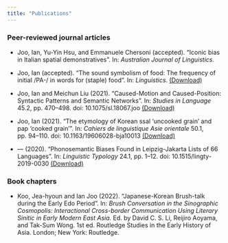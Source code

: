 ```yaml
---
title: "Publications"
---
```


<h3>Peer-reviewed journal articles</h3>

* Joo, Ian, Yu-Yin Hsu, and Emmanuele Chersoni (accepted). “Iconic bias in Italian spatial demonstratives”. In: <em>Australian Journal of Linguistics.</em>

* Joo, Ian (accepted). “The sound symbolism of food: The frequency of initial /PA-/ in words for (staple) food”. In: <em>Linguistics</em>. [(Download)](PA.pdf)

* Joo, Ian and Meichun Liu (2021). “Caused-Motion and Caused-Position: Syntactic Patterns and Semantic Networks”. In: <em>Studies in Language</em> 45.2, pp. 470–498. doi: 10.1075/sl.18067.joo [(Download)](caused.pdf)

* Joo, Ian (2021). “The etymology of Korean ssal ‘uncooked grain’ and pap ‘cooked grain’”. In: <em>Cahiers de linguistique Asie orientale</em> 50.1, pp. 94–110. doi: 10.1163/19606028-bja10013 [(Download)](grain_preprint.pdf)

* — (2020). “Phonosemantic Biases Found in Leipzig-Jakarta Lists of 66 Languages”. In: <em>Linguistic Typology</em> 24.1, pp. 1–12. doi: 10.1515/lingty-2019-0030 [(Download)](joo2020.pdf)

<h3>Book chapters</h3>

* Koo, Jea-hyoun and Ian Joo (2022). “Japanese-Korean Brush-talk during the Early Edo Period”. In: <em>Brush Conversation in the Sinographic Cosmopolis: Interactional Cross-border Communication Using Literary Sinitic in Early Modern East Asia.</em> Ed. by David C. S. Li, Reijiro Aoyama, and Tak-Sum Wong. 1st ed. Routledge Studies in the Early History of Asia. London; New York: Routledge.